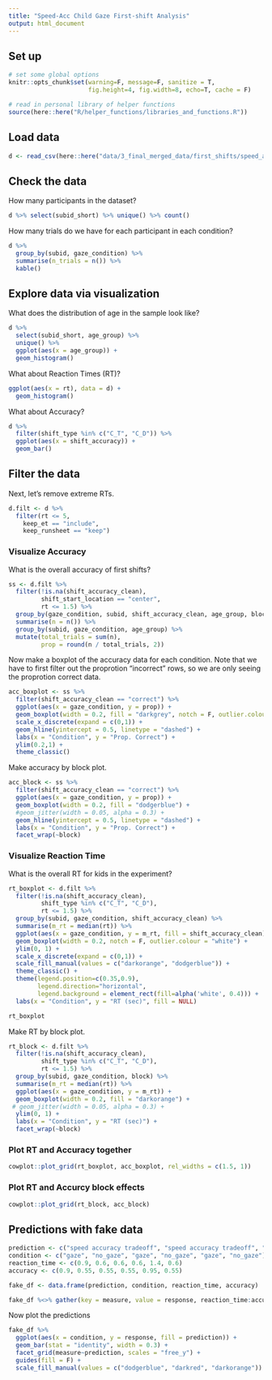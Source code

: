 ```yaml
---
title: "Speed-Acc Child Gaze First-shift Analysis"
output: html_document
---
```


## Set up 
 
```r
# set some global options
knitr::opts_chunk$set(warning=F, message=F, sanitize = T, 
                      fig.height=4, fig.width=8, echo=T, cache = F)
```

```r
# read in personal library of helper functions
source(here::here("R/helper_functions/libraries_and_functions.R"))
```

## Load data

```r
d <- read_csv(here::here("data/3_final_merged_data/first_shifts/speed_acc_child_gaze_fstshift_tidy.csv"))
```

## Check the data

How many participants in the dataset?  

```r
d %>% select(subid_short) %>% unique() %>% count()
```

How many trials do we have for each participant in each condition? 

```r
d %>% 
  group_by(subid, gaze_condition) %>% 
  summarise(n_trials = n()) %>% 
  kable()
```

## Explore data via visualization

What does the distribution of age in the sample look like? 

```r
d %>% 
  select(subid_short, age_group) %>% 
  unique() %>% 
  ggplot(aes(x = age_group)) +
  geom_histogram()
```

What about Reaction Times (RT)?

```r
ggplot(aes(x = rt), data = d) +
  geom_histogram()
```

What about Accuracy? 

```r
d %>% 
  filter(shift_type %in% c("C_T", "C_D")) %>% 
  ggplot(aes(x = shift_accuracy)) +
  geom_bar()
```

## Filter the data

Next, let's remove extreme RTs. 

```r
d.filt <- d %>% 
  filter(rt <= 5,
    keep_et == "include",
    keep_runsheet == "keep")
```

### Visualize Accuracy

What is the overall accuracy of first shifts?

```r
ss <- d.filt %>% 
  filter(!is.na(shift_accuracy_clean),
         shift_start_location == "center",
         rt <= 1.5) %>% 
  group_by(gaze_condition, subid, shift_accuracy_clean, age_group, block) %>% 
  summarise(n = n()) %>% 
  group_by(subid, gaze_condition, age_group) %>% 
  mutate(total_trials = sum(n),
         prop = round(n / total_trials, 2)) 
```

Now make a boxplot of the accuracy data for each condition. Note that we have to first filter out the proprotion "incorrect" rows, so we are only seeing the proprotion correct data.

```r
acc_boxplot <- ss %>% 
  filter(shift_accuracy_clean == "correct") %>% 
  ggplot(aes(x = gaze_condition, y = prop)) +
  geom_boxplot(width = 0.2, fill = "darkgrey", notch = F, outlier.colour = "white") +
  scale_x_discrete(expand = c(0,1)) +
  geom_hline(yintercept = 0.5, linetype = "dashed") +
  labs(x = "Condition", y = "Prop. Correct") +
  ylim(0.2,1) +
  theme_classic() 
```

Make accuracy by block plot.

```r
acc_block <- ss %>% 
  filter(shift_accuracy_clean == "correct") %>% 
  ggplot(aes(x = gaze_condition, y = prop)) +
  geom_boxplot(width = 0.2, fill = "dodgerblue") +
  #geom_jitter(width = 0.05, alpha = 0.3) + 
  geom_hline(yintercept = 0.5, linetype = "dashed") +
  labs(x = "Condition", y = "Prop. Correct") +
  facet_wrap(~block)
```

### Visualize Reaction Time

What is the overall RT for kids in the experiment? 

```r
rt_boxplot <- d.filt %>% 
  filter(!is.na(shift_accuracy_clean), 
         shift_type %in% c("C_T", "C_D"),
         rt <= 1.5) %>% 
  group_by(subid, gaze_condition, shift_accuracy_clean) %>% 
  summarise(m_rt = median(rt)) %>% 
  ggplot(aes(x = gaze_condition, y = m_rt, fill = shift_accuracy_clean)) + 
  geom_boxplot(width = 0.2, notch = F, outlier.colour = "white") +
  ylim(0, 1) +
  scale_x_discrete(expand = c(0,1)) +
  scale_fill_manual(values = c("darkorange", "dodgerblue")) +
  theme_classic() +
  theme(legend.position=c(0.35,0.9),
        legend.direction="horizontal", 
        legend.background = element_rect(fill=alpha('white', 0.4))) +
  labs(x = "Condition", y = "RT (sec)", fill = NULL)   

rt_boxplot
```

Make RT by block plot.

```r
rt_block <- d.filt %>% 
  filter(!is.na(shift_accuracy_clean), 
         shift_type %in% c("C_T", "C_D"),
         rt <= 1.5) %>% 
  group_by(subid, gaze_condition, block) %>% 
  summarise(m_rt = median(rt)) %>% 
  ggplot(aes(x = gaze_condition, y = m_rt)) + 
  geom_boxplot(width = 0.2, fill = "darkorange") +
 # geom_jitter(width = 0.05, alpha = 0.3) + 
  ylim(0, 1) +
  labs(x = "Condition", y = "RT (sec)") +
  facet_wrap(~block)
```

### Plot RT and Accuracy together

```r
cowplot::plot_grid(rt_boxplot, acc_boxplot, rel_widths = c(1.5, 1))
```

### Plot RT and Accurcy block effects

```r
cowplot::plot_grid(rt_block, acc_block)
```

## Predictions with fake data

```r
prediction <- c("speed accuracy tradeoff", "speed accuracy tradeoff", "language cue dominates", "language cue dominates", "gaze cue dominates", "gaze cue dominates")
condition <- c("gaze", "no_gaze", "gaze", "no_gaze", "gaze", "no_gaze")
reaction_time <- c(0.9, 0.6, 0.6, 0.6, 1.4, 0.6)
accuracy <- c(0.9, 0.55, 0.55, 0.55, 0.95, 0.55)

fake_df <- data.frame(prediction, condition, reaction_time, accuracy)

fake_df %<>% gather(key = measure, value = response, reaction_time:accuracy)
```

Now plot the predictions

```r
fake_df %>% 
  ggplot(aes(x = condition, y = response, fill = prediction)) +
  geom_bar(stat = "identity", width = 0.3) +
  facet_grid(measure~prediction, scales = "free_y") +
  guides(fill = F) +
  scale_fill_manual(values = c("dodgerblue", "darkred", "darkorange")) 
```

